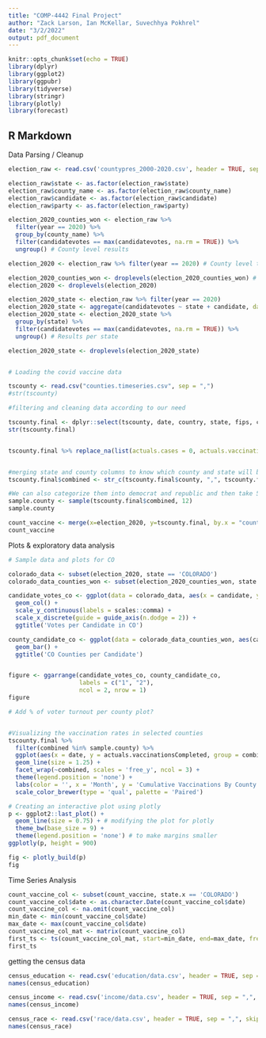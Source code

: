 ```yaml
---
title: "COMP-4442 Final Project"
author: "Zack Larson, Ian McKellar, Suvechhya Pokhrel"
date: "3/2/2022"
output: pdf_document
---
```


```r
knitr::opts_chunk$set(echo = TRUE)
library(dplyr)
library(ggplot2)
library(ggpubr)
library(tidyverse)
library(stringr)
library(plotly)
library(forecast)

```

## R Markdown

Data Parsing / Cleanup

```r

election_raw <- read.csv('countypres_2000-2020.csv', header = TRUE, sep = ",") #election data

election_raw$state <- as.factor(election_raw$state)
election_raw$county_name <- as.factor(election_raw$county_name)
election_raw$candidate <- as.factor(election_raw$candidate)
election_raw$party <- as.factor(election_raw$party)

election_2020_counties_won <- election_raw %>%
  filter(year == 2020) %>%
  group_by(county_name) %>%
  filter(candidatevotes == max(candidatevotes, na.rm = TRUE)) %>%
  ungroup() # County level results

election_2020 <- election_raw %>% filter(year == 2020) # County level total votes

election_2020_counties_won <- droplevels(election_2020_counties_won) # Remove unused factors
election_2020 <- droplevels(election_2020)

election_2020_state <- election_raw %>% filter(year == 2020)
election_2020_state <- aggregate(candidatevotes ~ state + candidate, data = election_2020_state, FUN = sum)
election_2020_state <- election_2020_state %>%
  group_by(state) %>%
  filter(candidatevotes == max(candidatevotes, na.rm = TRUE)) %>%
  ungroup() # Results per state

election_2020_state <- droplevels(election_2020_state)


# Loading the covid vaccine data

tscounty <- read.csv("counties.timeseries.csv", sep = ",")
#str(tscounty)

#filtering and cleaning data according to our need

tscounty.final <- dplyr::select(tscounty, date, country, state, fips, county, actuals.cases, actuals.vaccinationsCompleted)
str(tscounty.final)


tscounty.final %>% replace_na(list(actuals.cases = 0, actuals.vaccinationsCompleted = 0))


#merging state and county columns to know which county and state will be included as our sample
tscounty.final$combined <- str_c(tscounty.final$county, ",", tscounty.final$state)

#We can also categorize them into democrat and republic and then take 5 samples from each group
sample.county <- sample(tscounty.final$combined, 12)
sample.county

```
```r
count_vaccine <- merge(x=election_2020, y=tscounty.final, by.x = "county_fips", by.y = "fips", all = TRUE)
count_vaccine
```
Plots & exploratory data analysis

```r

# Sample data and plots for CO

colorado_data <- subset(election_2020, state == 'COLORADO')
colorado_data_counties_won <- subset(election_2020_counties_won, state == 'COLORADO')

candidate_votes_co <- ggplot(data = colorado_data, aes(x = candidate, y = candidatevotes)) +
  geom_col() +
  scale_y_continuous(labels = scales::comma) +
  scale_x_discrete(guide = guide_axis(n.dodge = 2)) +
  ggtitle('Votes per Candidate in CO')

county_candidate_co <- ggplot(data = colorado_data_counties_won, aes(candidate)) +
  geom_bar() +
  ggtitle('CO Counties per Candidate')


figure <- ggarrange(candidate_votes_co, county_candidate_co,
                    labels = c("1", "2"),
                    ncol = 2, nrow = 1)
figure

# Add % of voter turnout per county plot?


#Visualizing the vaccination rates in selected counties
tscounty.final %>%
  filter(combined %in% sample.county) %>%
  ggplot(aes(x = date, y = actuals.vaccinationsCompleted, group = combined, color = combined)) +
  geom_line(size = 1.25) +
  facet_wrap(~combined, scales = 'free_y', ncol = 3) +
  theme(legend.position = 'none') +
  labs(color = '', x = 'Month', y = 'Cumulative Vaccinations By County') +
  scale_color_brewer(type = 'qual', palette = 'Paired')

# Creating an interactive plot using plotly
p <- ggplot2::last_plot() +
  geom_line(size = 0.75) + # modifying the plot for plotly
  theme_bw(base_size = 9) +
  theme(legend.position = 'none') # to make margins smaller
ggplotly(p, height = 900)

fig <- plotly_build(p)
fig

```

Time Series Analysis

```r
count_vaccine_col <- subset(count_vaccine, state.x == 'COLORADO')
count_vaccine_col$date <- as.character.Date(count_vaccine_col$date)
count_vaccine_col <- na.omit(count_vaccine_col)
min_date <- min(count_vaccine_col$date)
max_date <- max(count_vaccine_col$date)
count_vaccine_col_mat <- matrix(count_vaccine_col)
first_ts <- ts(count_vaccine_col_mat, start=min_date, end=max_date, frequency = 365.25)
first_ts
```
getting the census data

```r
census_education <- read.csv('education/data.csv', header = TRUE, sep = ",", skip = 1)
names(census_education)
```
```r
census_income <- read.csv('income/data.csv', header = TRUE, sep = ",", skip = 1)
names(census_income)
```

```r
census_race <- read.csv('race/data.csv', header = TRUE, sep = ",", skip = 1)
names(census_race)
```
